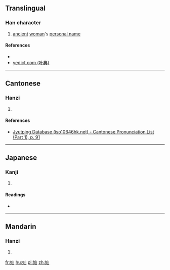 ==Translingual==

===Han character===
{{Han char|rn=38|rad=女|as=03|sn=6|four=4247<sub>0</sub>|canj=女山 (VU)|ids=⿰[[女]][[山]]}}

# [[ancient]] [[woman]]'s [[personal name]]

====References====
* {{Han ref|kx=0255.150|dkj=06054|hdz=21026.010|uh=597E|ud=22910|bh=C9D0|bd=51664}}
*[http://yedict.com/htm/59/597E.htm yedict.com (叶典)]

----

==Cantonese==

===Hanzi===
{{yue-hanzi|jyut=[[sin1]]|y=sin1}}

# {{defn|lang=yue|sort=女03}}

====References====
* [http://www.iso10646hk.net/jp/document/download.jsp Jyutping Database (iso10646hk.net) - Cantonese Pronunciation List (Part 1), p. 91]

----

==Japanese==

===Kanji===
{{ja-kanji|grade=|rs=女03}}

# {{defn|lang=ja|sort=女03}}

====Readings====
* {{ja-readings|on=[[せん]] (sen)|kun=}}

----

==Mandarin==

===Hanzi===
{{cmn-hanzi|pin=[[xiān]] ([[xian1]]), [[pèi]] ([[pei4]])|wg=hsien<sup>1</sup>, p'ei<sup>4</sup>}}

# {{defn|lang=cmn|sort=女03}}

[[fr:奾]]
[[hu:奾]]
[[pl:奾]]
[[zh:奾]]